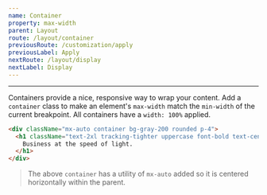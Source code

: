 ```yaml
---
name: Container
property: max-width
parent: Layout
route: /layout/container
previousRoute: /customization/apply
previousLabel: Apply
nextRoute: /layout/display
nextLabel: Display
---
```


<UtilityInfo pattern="container" themeProperty="screens" />

---

Containers provide a nice, responsive way to wrap your content. Add a `container` class to make an element's `max-width` match the `min-width` of the current breakpoint. All containers have a `width: 100%` applied.

```html
<div className="mx-auto container bg-gray-200 rounded p-4">
  <h1 className="text-2xl tracking-tighter uppercase font-bold text-center">
    Business at the speed of light.
  </h1>
</div>
```

> The above `container` has a utility of `mx-auto` added so it is centered horizontally within the parent.
